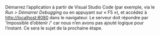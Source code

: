 Démarrez l’application à partir de Visual Studio Code (par exemple, via le _Run > Démarrer Debugging_
ou en appuyant sur « F5 »), et accédez à [http://localhost:8080](http://localhost:8080)
dans le navigateur. Le serveur doit répondre par 'Impossible d’obtenir /' car nous n’en avons pas ajouté
logique pour l’instant. Ce sera le sujet de la prochaine étape.